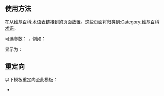 <includeonly><!-- 在這裡加入模板的保護標識 --></includeonly><noinclude>{{Documentation subpage}}</noinclude>
<!-- 在本行下編輯模板說明 -->
== 使用方法 ==
在从[[维基百科:术语表]]链接到的页面放置<tt>{{tl|維基百科術語}}</tt>。这些页面将归类到[[:Category:维基百科术语]]。

可选参数：
<tt>{{tlx|1=維基百科術語|2=''所参考的术语''}}</tt>，例如：

<tt>{{tlx|1=維基百科術語|2=BEANS}}</tt>显示为：

{{Side box
| imageright    = [[File:Wiki letter w.svg]]
| text       = [[維基百科:術語表]]連到此頁，該詞為BEANS。
| class      = plainlinks
}}

==重定向==
以下模板重定向至此模板：
*{{tl|Wikipedia glossary}}

<includeonly>
<!-- 本行下加入模板的分類 -->
</includeonly>
